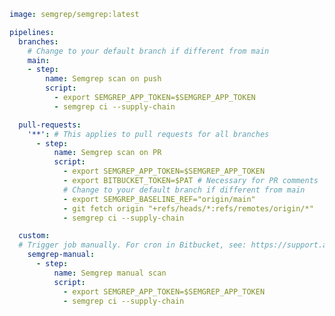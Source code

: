```yaml
image: semgrep/semgrep:latest

pipelines:
  branches:
    # Change to your default branch if different from main
    main:
    - step:
        name: Semgrep scan on push
        script:
          - export SEMGREP_APP_TOKEN=$SEMGREP_APP_TOKEN
          - semgrep ci --supply-chain

  pull-requests:
    '**': # This applies to pull requests for all branches
      - step:
          name: Semgrep scan on PR
          script:
            - export SEMGREP_APP_TOKEN=$SEMGREP_APP_TOKEN
            - export BITBUCKET_TOKEN=$PAT # Necessary for PR comments
            # Change to your default branch if different from main
            - export SEMGREP_BASELINE_REF="origin/main"
            - git fetch origin "+refs/heads/*:refs/remotes/origin/*"
            - semgrep ci --supply-chain

  custom:
  # Trigger job manually. For cron in Bitbucket, see: https://support.atlassian.com/bitbucket-cloud/docs/pipeline-triggers/#On-schedule
    semgrep-manual:
      - step:
          name: Semgrep manual scan
          script:
            - export SEMGREP_APP_TOKEN=$SEMGREP_APP_TOKEN
            - semgrep ci --supply-chain
```
